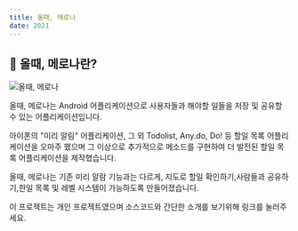 ```yaml
---
title: 올때, 메로나
date: 2021
---
```


## 🎉 올때, 메로나란?

![올때, 메로나](/img/merona.png)

올때, 메로나는 Android 어플리케이션으로 사용자들과 해야할 일들을 저장 및 공유할 수 있는 어플리케이션입니다.

아이폰의 "미리 알림" 어플리케이션, 그 외 Todolist, Any.do, Do! 등 할일 목록 어플리케이션을 오마주 했으며 그 이상으로 추가적으로 메소드를 구현하여 더 발전된 할일 목록 어플리케이션을 제작했습니다.

올때, 메로나는 기존 미리 알람 기능과는 다르게, 지도로 할일 확인하기,사람들과 공유하기,한일 목록 및 레벨 시스템이 가능하도록 만들어졌습니다.

이 프로젝트는 개인 프로젝트였으며 소스코드와 간단한 소개를 보기위해 링크를 눌러주세요.
